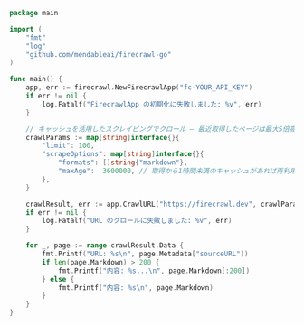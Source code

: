 ```go Go
package main

import (
    "fmt"
    "log"
    "github.com/mendableai/firecrawl-go"
)

func main() {
    app, err := firecrawl.NewFirecrawlApp("fc-YOUR_API_KEY")
    if err != nil {
        log.Fatalf("FirecrawlApp の初期化に失敗しました: %v", err)
    }

    // キャッシュを活用したスクレイピングでクロール — 最近取得したページは最大5倍高速
    crawlParams := map[string]interface{}{
        "limit": 100,
        "scrapeOptions": map[string]interface{}{
            "formats": []string{"markdown"},
            "maxAge":  3600000, // 取得から1時間未満のキャッシュがあれば再利用
        },
    }

    crawlResult, err := app.CrawlURL("https://firecrawl.dev", crawlParams)
    if err != nil {
        log.Fatalf("URL のクロールに失敗しました: %v", err)
    }

    for _, page := range crawlResult.Data {
        fmt.Printf("URL: %s\n", page.Metadata["sourceURL"])
        if len(page.Markdown) > 200 {
            fmt.Printf("内容: %s...\n", page.Markdown[:200])
        } else {
            fmt.Printf("内容: %s\n", page.Markdown)
        }
    }
}
```
